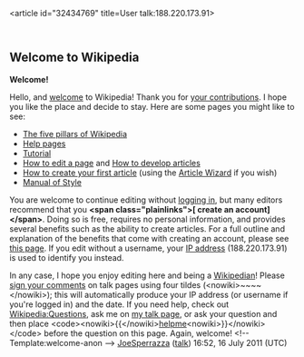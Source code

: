 <article id="32434769" title=User talk:188.220.173.91>
	<talkpage id="32434769" title="User talk:188.220.173.91">
== Welcome to Wikipedia ==
'''Welcome!'''

Hello, and [[Wikipedia:Introduction|welcome]] to Wikipedia! Thank you for [[Special:Contributions/188.220.173.91|your contributions]]. I hope you like the place and decide to stay. Here are some pages you might like to see:

* [[Wikipedia:Five pillars|The five pillars of Wikipedia]]
* [[Help:Contents|Help pages]]
* [[Wikipedia:Tutorial|Tutorial]]
* [[Wikipedia:How to edit a page|How to edit a page]] and [[Wikipedia:Article development|How to develop articles]]
* [[Wikipedia:Your first article|How to create your first article]] (using the [[Wikipedia:Article wizard|Article Wizard]] if you wish)
* [[Wikipedia:Manual of Style|Manual of Style]]

You are welcome to continue editing without [[Special:Userlogin|logging in]], but many editors recommend that you '''&lt;span class=&quot;plainlinks&quot;&gt;[{{fullurl:Special:Userlogin|type=signup}} create an account]&lt;/span&gt;'''. Doing so is free, requires no personal information, and provides several benefits such as the ability to create articles. For a full outline and explanation of the benefits that come with creating an account, please see [[Wikipedia:Why create an account?|this page]]. If you edit without a username, your [[IP address]] (188.220.173.91) is used to identify you instead.

In any case, I hope you enjoy editing here and being a [[Wikipedia:Wikipedians|Wikipedian]]! Please [[Wikipedia:Signatures|sign your comments]] on talk pages using four tildes (&lt;nowiki&gt;~~~~&lt;/nowiki&gt;); this will automatically produce your IP address (or username if you're logged in) and the date. If you need help, check out [[Wikipedia:Questions]], ask me on [[User talk:JoeSperrazza|my talk page]], or ask your question and then place &lt;code&gt;&lt;nowiki&gt;{{&lt;/nowiki&gt;[[:Category:Wikipedians looking for help|helpme]]&lt;nowiki&gt;}}&lt;/nowiki&gt;&lt;/code&gt; before the question on this page. Again, welcome! &lt;!-- Template:welcome-anon --&gt; [[User:JoeSperrazza|JoeSperrazza]] ([[User talk:JoeSperrazza|talk]]) 16:52, 16 July 2011 (UTC)
	</talkpage>
</article>